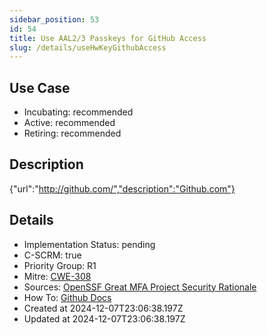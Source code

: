 ```yaml
---
sidebar_position: 53
id: 54
title: Use AAL2/3 Passkeys for GitHub Access
slug: /details/useHwKeyGithubAccess
---
```


## Use Case
<!-- LEVELS:START -->
- Incubating: recommended
- Active: recommended
- Retiring: recommended
<!-- LEVELS:END -->

<!-- DESCRIPTION:START -->
## Description
{"url":"http://github.com/","description":"Github.com"}
<!-- DESCRIPTION:END -->

<!-- DETAILS:START -->
## Details
- Implementation Status: pending
- C-SCRM: true
- Priority Group: R1
- Mitre: [CWE-308](https://cwe.mitre.org/data/definitions/308.html)
- Sources: [OpenSSF Great MFA Project Security Rationale](https://github.com/ossf/great-mfa-project/blob/main/security-rationale.md)
- How To: [Github Docs](https://docs.github.com/en/authentication/securing-your-account-with-two-factor-authentication-2fa/configuring-two-factor-authentication#configuring-two-factor-authentication-using-a-passkey)
- Created at 2024-12-07T23:06:38.197Z
- Updated at 2024-12-07T23:06:38.197Z
<!-- DETAILS:END -->
